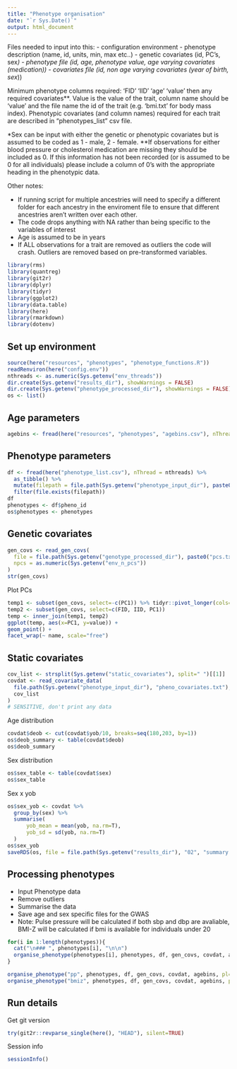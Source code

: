 ```yaml
---
title: "Phenotype organisation"
date: "`r Sys.Date()`"
output: html_document
---
```


Files needed to input into this:
 - configuration environment
 - phenotype description (name, id, units, min, max etc..)
 - genetic covariates (id, PC's, sex*)
 - phenotype file (id, age, phenotype value, age varying covariates (medication))
 - covariates file (id, non age varying covariates (year of birth, sex*))
 
Minimum phenotype columns required: 'FID' 'IID' 'age' 'value' then any required covariates**. Value is the value of the trait, column name should be 'value' and the file name the id of the trait (e.g. 'bmi.txt' for body mass index). Phenotypic covariates (and column names) required for each trait are described in "phenotypes_list" csv file. 

*Sex can be input with either the genetic or phenotypic covariates but is assumed to be coded as 1 - male, 2 - female.
**If observations for either blood pressure or cholesterol medication are missing they should be included as 0. If this information has not been recorded (or is assumed to be 0 for all individuals) please include a column of 0's with the appropriate heading in the phenotypic data. 
 
Other notes:

 - If running script for multiple ancestries will need to specify a different folder for each ancestry in the enviroment file to ensure that different ancestries aren't written over each other. 
 - The code drops anything with NA rather than being specific to the variables of interest
 - Age is assumed to be in years
 - If ALL observations for a trait are removed as outliers the code will crash. Outliers are removed based on pre-transformed variables.


```r
library(rms)
library(quantreg)
library(git2r)
library(dplyr)
library(tidyr)
library(ggplot2)
library(data.table)
library(here)
library(rmarkdown)
library(dotenv)
```

## Set up environment

```r
source(here("resources", "phenotypes", "phenotype_functions.R"))
readRenviron(here("config.env"))
nthreads <- as.numeric(Sys.getenv("env_threads"))
dir.create(Sys.getenv("results_dir"), showWarnings = FALSE)
dir.create(Sys.getenv("phenotype_processed_dir"), showWarnings = FALSE)
os <- list()
```

## Age parameters

```r
agebins <- fread(here("resources", "phenotypes", "agebins.csv"), nThread = nthreads) %>% as_tibble()
```

## Phenotype parameters

```r
df <- fread(here("phenotype_list.csv"), nThread = nthreads) %>% 
  as_tibble() %>%
  mutate(filepath = file.path(Sys.getenv("phenotype_input_dir"), paste0(pheno_id, ".txt"))) %>%
  filter(file.exists(filepath))
df
phenotypes <- df$pheno_id
os$phenotypes <- phenotypes
```

## Genetic covariates

```r
gen_covs <- read_gen_covs(
  file = file.path(Sys.getenv("genotype_processed_dir"), paste0("pcs.txt")),
  npcs = as.numeric(Sys.getenv("env_n_pcs"))
)
str(gen_covs)
```

Plot PCs

```r
temp1 <- subset(gen_covs, select=-c(PC1)) %>% tidyr::pivot_longer(cols=-c("FID", "IID"))
temp2 <- subset(gen_covs, select=c(FID, IID, PC1))
temp <- inner_join(temp1, temp2)
ggplot(temp, aes(x=PC1, y=value)) +
geom_point() +
facet_wrap(~ name, scale="free")
```

## Static covariates

```r
cov_list <- strsplit(Sys.getenv("static_covariates"), split=" ")[[1]]
covdat <- read_covariate_data(
  file.path(Sys.getenv("phenotype_input_dir"), "pheno_covariates.txt"),
  cov_list
)
# SENSITIVE, don't print any data
```

Age distribution

```r
covdat$deob <- cut(covdat$yob/10, breaks=seq(180,203, by=1))
os$deob_summary <- table(covdat$deob)
os$deob_summary
```

Sex distribution

```r
os$sex_table <- table(covdat$sex)
os$sex_table
```

Sex x yob

```r
os$sex_yob <- covdat %>% 
  group_by(sex) %>% 
  summarise(
      yob_mean = mean(yob, na.rm=T), 
      yob_sd = sd(yob, na.rm=T)
  )
os$sex_yob
saveRDS(os, file = file.path(Sys.getenv("results_dir"), "02", "summary.rds"))
```

## Processing phenotypes

- Input Phenotype data
- Remove outliers
- Summarise the data
- Save age and sex specific files for the GWAS
- Note: Pulse pressure will be calculated if both sbp and dbp are avaliable, BMI-Z will be calculated if bmi is available for individuals under 20

```r
for(i in 1:length(phenotypes)){
  cat("\n### ", phenotypes[i], "\n\n")
  organise_phenotype(phenotypes[i], phenotypes, df, gen_covs, covdat, agebins, pl=TRUE)
}

organise_phenotype("pp", phenotypes, df, gen_covs, covdat, agebins, pl=TRUE)
organise_phenotype("bmiz", phenotypes, df, gen_covs, covdat, agebins, pl=TRUE)
```

## Run details

Get git version

```r
try(git2r::revparse_single(here(), "HEAD"), silent=TRUE)
```

Session info

```r
sessionInfo()
```
